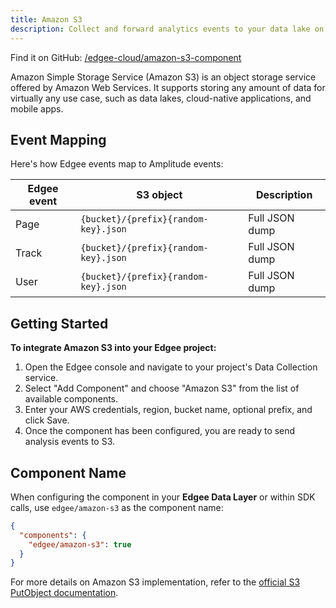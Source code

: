 ```yaml
---
title: Amazon S3
description: Collect and forward analytics events to your data lake on Amazon S3.
---
```



<EdgeeSdk />

Find it on GitHub: [<Icon icon="github" iconType="solid" /> /edgee-cloud/amazon-s3-component](https://github.com/edgee-cloud/amazon-s3-component)

Amazon Simple Storage Service (Amazon S3) is an object storage service offered by Amazon Web Services. 
It supports storing any amount of data for virtually any use case, such as data lakes, cloud-native applications, 
and mobile apps.

## Event Mapping

Here's how Edgee events map to Amplitude events:

| Edgee event | S3 object                            | Description    |
|-------------|--------------------------------------|----------------|
| Page        | `{bucket}/{prefix}{random-key}.json` | Full JSON dump |
| Track       | `{bucket}/{prefix}{random-key}.json` | Full JSON dump |
| User        | `{bucket}/{prefix}{random-key}.json` | Full JSON dump |


## Getting Started

**To integrate Amazon S3 into your Edgee project:**

1. Open the Edgee console and navigate to your project's Data Collection service.
2. Select "Add Component" and choose "Amazon S3" from the list of available components.
3. Enter your AWS credentials, region, bucket name, optional prefix, and click Save. <br />
5. Once the component has been configured, you are ready to send analysis events to S3.

## Component Name

When configuring the component in your **Edgee Data Layer** or within SDK calls, use `edgee/amazon-s3` as the component name:

```json
{
  "components": {
    "edgee/amazon-s3": true
  }
}
```

For more details on Amazon S3 implementation, refer to the 
[official S3 PutObject documentation](https://docs.aws.amazon.com/AmazonS3/latest/API/API_PutObject.html).
